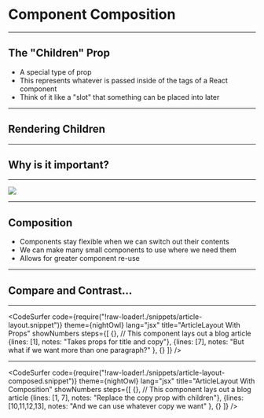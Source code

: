 


# Component Composition

---

## The "Children" Prop

- A special type of prop
- This represents whatever is passed inside of the tags of a React component
- Think of it like a "slot" that something can be placed into later

---

## Rendering Children

<CodeSandbox src="https://codesandbox.io/embed/ql21r7nq6q?autoresize=1&fontsize=14"/>

---

## Why is it important?

---

<Image src="./images/lego-lego.png" size="contain"/>

---

## Composition

- Components stay flexible when we can switch out their contents
- We can make many small components to use where we need them
- Allows for greater component re-use

---

## Compare and Contrast...

---

<CodeSurfer
  code={require("!raw-loader!./snippets/article-layout.snippet")}
  theme={nightOwl}
  lang="jsx"
  title="ArticleLayout With Props"
  showNumbers
  steps={[
    {}, // This component lays out a blog article
    {lines: [1], notes: "Takes props for title and copy"},
    {lines: [7], notes: "But what if we want more than one paragraph?" },
    {}
  ]}
/>

---

<CodeSurfer
  code={require("!raw-loader!./snippets/article-layout-composed.snippet")}
  theme={nightOwl}
  lang="jsx"
  title="ArticleLayout With Composition"
  showNumbers
  steps={[
    {}, // This component lays out a blog article
    {lines: [1, 7], notes: "Replace the copy prop with children"},
    {lines: [10,11,12,13], notes: "And we can use whatever copy we want" },
    {}
  ]}
/>

